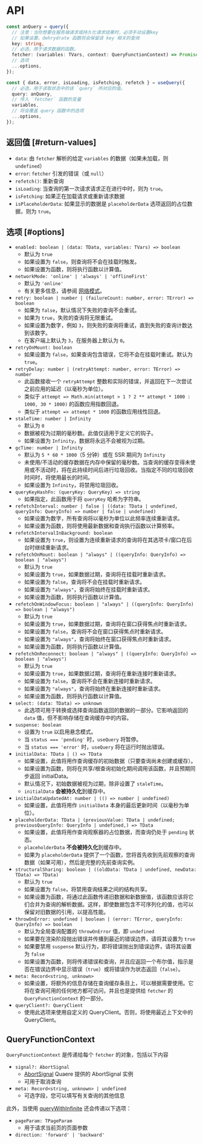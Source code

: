 # API

```ts
const anQuery = query({
  // 注意：当你想要在服务端请求或持久化请求结果时，必须手动设置key
  // 如果设置，dehrydrate 函数将会保留该 key 相关的查询
  key: string,
  // 必选，用于请求数据的函数。
  fetcher: (variables: TVars, context: QueryFunctionContext) => Promise<TData>,
  // 选项
  ...options,
});
```

```ts
const { data, error, isLoading, isFetching, refetch } = useQuery({
  // 必选，用于读取状态中的该 `query` 所对应的值。
  query: anQuery,
  // 传入 `fetcher` 函数的变量
  variables,
  // 将会覆盖 query 函数中的选项
  ...options,
});
```

## 返回值 [#return-values]

- `data`: 由 `fetcher` 解析的给定 `variables` 的数据（如果未加载，则 `undefined`）
- `error`: `fetcher` 引发的错误（或 `null`）
- `refetch()`: 重新查询
- `isLoading`: 当查询的第一次请求请求正在进行中时，则为 `true`。
- `isFetching`: 如果正在加载请求或重新请求数据
- `isPlaceholderData`: 如果显示的数据是 `placeholderData` 选项返回的占位数据，则为 `true`。

## 选项 [#options]

- `enabled: boolean | (data: TData, variables: TVars) => boolean`
  - 默认为 `true`
  - 如果设置为 `false`，则查询将不会在挂载时触发。
  - 如果设置为函数，则将执行函数以计算值。
- `networkMode: 'online' | 'always' | 'offlineFirst'`
  - 默认为 `'online'`
  - 有关更多信息，请参阅 [网络模式](../guides/network-mode)。
- `retry: boolean | number | (failureCount: number, error: TError) => boolean`
  - 如果为 `false`，默认情况下失败的查询不会重试。
  - 如果为 `true`，失败的查询将无限重试。
  - 如果设置为数字，例如 `3`，则失败的查询将重试，直到失败的查询计数达到该数字。
  - 在客户端上默认为 `3`，在服务器上默认为 `0`。
- `retryOnMount: boolean`
  - 如果设置为 `false`，如果查询包含错误，它将不会在挂载时重试。默认为 `true`。
- `retryDelay: number | (retryAttempt: number, error: TError) => number`
  - 此函数接收一个 `retryAttempt` 整数和实际的错误，并返回在下一次尝试之前应用的延迟（以毫秒为单位）。
  - 类似于 `attempt => Math.min(attempt > 1 ? 2 ** attempt * 1000 : 1000, 30 * 1000)` 的函数应用指数回退。
  - 类似于 `attempt => attempt * 1000` 的函数应用线性回退。
- `staleTime: number | Infinity`
  - 默认为 `0`
  - 数据被视为过期的毫秒数。此值仅适用于定义它的钩子。
  - 如果设置为 `Infinity`，数据将永远不会被视为过期。
- `gcTime: number | Infinity`
  - 默认为 `5 * 60 * 1000`（5 分钟）或在 SSR 期间为 `Infinity`
  - 未使用/不活动的缓存数据在内存中保留的毫秒数。当查询的缓存变得未使用或不活动时，将在此持续时间后进行垃圾回收。当指定不同的垃圾回收时间时，将使用最长的时间。
  - 如果设置为 `Infinity`，将禁用垃圾回收。
- `queryKeyHashFn: (queryKey: QueryKey) => string`
  - 如果指定，此函数用于将 `queryKey` 哈希为字符串。
- `refetchInterval: number | false | ((data: TData | undefined, queryInfo: QueryInfo) => number | false | undefined)`
  - 如果设置为数字，所有查询将以毫秒为单位以此频率连续重新请求。
  - 如果设置为函数，则将使用最新数据和查询执行函数以计算频率。
- `refetchIntervalInBackground: boolean`
  - 如果设置为 `true`，则设置为连续重新请求的查询将在其选项卡/窗口在后台时继续重新请求。
- `refetchOnMount: boolean | "always" | ((queryInfo: QueryInfo) => boolean | "always")`
  - 默认为 `true`
  - 如果设置为 `true`，如果数据过期，查询将在挂载时重新请求。
  - 如果设置为 `false`，查询将不会在挂载时重新请求。
  - 如果设置为 `"always"`，查询将始终在挂载时重新请求。
  - 如果设置为函数，则将执行函数以计算值。
- `refetchOnWindowFocus: boolean | "always" | ((queryInfo: QueryInfo) => boolean | "always")`
  - 默认为 `true`
  - 如果设置为 `true`，如果数据过期，查询将在窗口获得焦点时重新请求。
  - 如果设置为 `false`，查询将不会在窗口获得焦点时重新请求。
  - 如果设置为 `"always"`，查询将始终在窗口获得焦点时重新请求。
  - 如果设置为函数，则将执行函数以计算值。
- `refetchOnReconnect: boolean | "always" | ((queryInfo: QueryInfo) => boolean | "always")`
  - 默认为 `true`
  - 如果设置为 `true`，如果数据过期，查询将在重新连接时重新请求。
  - 如果设置为 `false`，查询将不会在重新连接时重新请求。
  - 如果设置为 `"always"`，查询将始终在重新连接时重新请求。
  - 如果设置为函数，则将执行函数以计算值。
- `select: (data: TData) => unknown`
  - 此选项可用于转换或选择查询函数返回的数据的一部分。它影响返回的 `data` 值，但不影响存储在查询缓存中的内容。
- `suspense: boolean`
  - 设置为 `true` 以启用悬念模式。
  - 当 `status === 'pending'` 时，`useQuery` 将暂停。
  - 当 `status === 'error'` 时，`useQuery` 将在运行时抛出错误。
- `initialData: TData | () => TData`
  - 如果设置，此值将用作查询缓存的初始数据（只要查询尚未创建或缓存）。
  - 如果设置为函数，则将在共享/根查询初始化期间调用该函数，并且预期同步返回 initialData。
  - 默认情况下，初始数据被视为过期，除非设置了 `staleTime`。
  - `initialData` **会被持久化**到缓存中。
- `initialDataUpdatedAt: number | (() => number | undefined)`
  - 如果设置，此值将用作 `initialData` 本身的最后更新时间（以毫秒为单位）。
- `placeholderData: TData | (previousValue: TData | undefined; previousQueryInfo: QueryInfo | undefined,) => TData`
  - 如果设置，此值将用作查询观察器的占位数据，而查询仍处于 `pending` 状态。
  - `placeholderData` **不会被持久化**到缓存中。
  - 如果为 `placeholderData` 提供了一个函数，您将首先收到先前观察的查询数据（如果可用），然后是完整的先前查询实例。
- `structuralSharing: boolean | ((oldData: TData | undefined, newData: TData) => TData)`
  - 默认为 `true`
  - 如果设置为 `false`，将禁用查询结果之间的结构共享。
  - 如果设置为函数，将通过此函数传递旧数据和新数据值，该函数应该将它们合并为查询的解析数据。这样，即使数据包含不可序列化的值，也可以保留对旧数据的引用，以提高性能。
- `throwOnError: undefined | boolean | (error: TError, queryInfo: QueryInfo) => boolean`
  - 默认为全局查询配置的 `throwOnError` 值，即 `undefined`
  - 如果要在渲染阶段抛出错误并传播到最近的错误边界，请将其设置为 `true`
  - 如果要禁用 `suspense` 默认行为，即将错误抛出到错误边界，请将其设置为 `false`
  - 如果设置为函数，则将传递错误和查询，并且应返回一个布尔值，指示是否在错误边界中显示错误（`true`）或将错误作为状态返回（`false`）。
- `meta: Record<string, unknown>`
  - 如果设置，将额外的信息存储在查询缓存条目上，可以根据需要使用。它将在查询可用的任何地方都可访问，并且也是提供给 `fetcher` 的 `QueryFunctionContext` 的一部分。
- `queryClient?: QueryClient`
  - 使用此选项来使用自定义的 QueryClient。否则，将使用最近上下文中的 QueryClient。

## QueryFunctionContext

`QueryFunctionContext` 是传递给每个 `fetcher` 的对象，包括以下内容

- `signal?: AbortSignal`
  - [AbortSignal](https://developer.mozilla.org/en-US/docs/Web/API/AbortSignal) Quaere 提供的 AbortSignal 实例
  - 可用于取消查询
- `meta: Record<string, unknown> | undefined`
  - 可选字段，您可以填写有关查询的其他信息

此外，当使用 [queryWithInfinite](docs/infinite) 还会传递以下选项：

- `pageParam: TPageParam`
  - 用于请求当前页的页面参数
- `direction: 'forward' | 'backward'`
